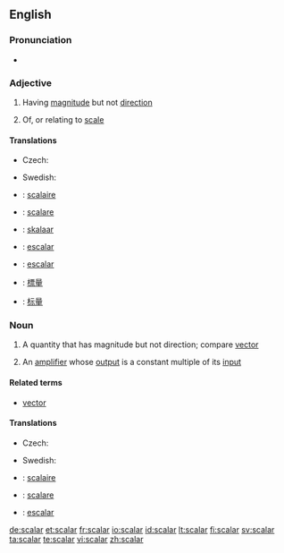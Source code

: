 ==English==
{{wikipedia}}

===Pronunciation===
* {{rhymes|eɪlə(r)}}

===Adjective===
{{en-adj|-}}

# {{mathematics}} Having [[magnitude]] but not [[direction]]
# Of, or relating to [[scale]]

====Translations====
{{trans-top|having magnitude}}
* Czech: {{t-|cs|skalární|m}}
{{trans-mid}}
* Swedish: {{t+|sv|skalär}}
{{trans-bottom}}

{{trans-top|relating to scale}}
{{trans-mid}}
{{trans-bottom}}

{{checktrans-top}}
* {{ttbc|French}}: [[scalaire]]
* {{ttbc|Italian}}: [[scalare]]
* {{ttbc|Estonian}}: [[skalaar]]
* {{ttbc|Spanish}}: [[escalar]]
* {{ttbc|Portuguese}}: [[escalar]]
* {{ttbc|Mandarin traditional}}: [[標量]]
* {{ttbc|Mandarin simplified}}: [[标量]]
{{trans-bottom}}

===Noun===
{{en-noun}}

# {{mathematics}} A quantity that has magnitude but not direction; compare [[vector]]
# {{electronics}} An [[amplifier]] whose [[output]] is a constant multiple of its [[input]]

====Related terms====
* [[vector]]

====Translations====
{{trans-top|quantity with magnitude}}
* Czech: {{t-|cs|skalár|m}}
{{trans-mid}}
* Swedish: {{t+|sv|skalär|c}}
{{trans-bottom}}

{{checktrans-top}}
* {{ttbc|French}}: [[scalaire]] {{m}}
* {{ttbc|Italian}}: [[scalare]] {{m}}
* {{ttbc|Portuguese}}: [[escalar]] {{m}}
{{trans-bottom}}

[[de:scalar]]
[[et:scalar]]
[[fr:scalar]]
[[io:scalar]]
[[id:scalar]]
[[lt:scalar]]
[[fi:scalar]]
[[sv:scalar]]
[[ta:scalar]]
[[te:scalar]]
[[vi:scalar]]
[[zh:scalar]]